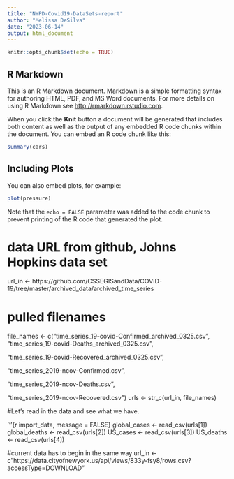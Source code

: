 ```yaml
---
title: "NYPD-Covid19-DataSets-report"
author: "Melissa DeSilva"
date: "2023-06-14"
output: html_document
---
```


```r
knitr::opts_chunk$set(echo = TRUE)
```

## R Markdown

This is an R Markdown document. Markdown is a simple formatting syntax for authoring HTML, PDF, and MS Word documents. For more details on using R Markdown see <http://rmarkdown.rstudio.com>.

When you click the **Knit** button a document will be generated that includes both content as well as the output of any embedded R code chunks within the document. You can embed an R code chunk like this:

```r
summary(cars)
```

## Including Plots

You can also embed plots, for example:

```r
plot(pressure)
```

Note that the `echo = FALSE` parameter was added to the code chunk to prevent printing of the R code that generated the plot.

# data URL from github, Johns Hopkins data set
url_in <- https://github.com/CSSEGISandData/COVID-19/tree/master/archived_data/archived_time_series

# pulled filenames
file_names <-
c("time_series_19-covid-Confirmed_archived_0325.csv", 
"time_series_19-covid-Deaths_archived_0325.csv",

"time_series_19-covid-Recovered_archived_0325.csv",

"time_series_2019-ncov-Confirmed.csv", 

"time_series_2019-ncov-Deaths.csv",

"time_series_2019-ncov-Recovered.csv")
urls <- str_c(url_in, file_names)

#Let's read in the data and see what we have.

'''{r import_data, message = FALSE}
global_cases <- read_csv(urls[1])
global_deaths <- read_csv(urls[2])
US_cases <- read_csv(urls[3])
US_deaths <- read_csv(urls[4])

#current data has to begin in the same way
url_in <- c"https://data.cityofnewyork.us/api/views/833y-fsy8/rows.csv?accessType=DOWNLOAD"


